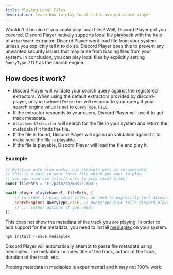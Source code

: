 ```yaml
---
title: Playing Local Files
description: Learn how to play local files using discord-player
---
```


Wouldn't it be nice if you could play local files? Well, Discord Player got you covered. Discord Player natively supports local file playback with the help of `Attachment` extractor. Discord Player wont load file from your system unless you explicitly tell it to do so. Discord Player does this to prevent any unwanted security issues that may arise from loading files from your system. In conclusion, you can play local files by explicitly setting `QueryType.FILE` as the search engine.

## How does it work?

-   Discord Player will validate your search query against the registered extractors. When using the default extractors provided by discord-player, only `AttachmentExtractor` will respond to your query if your search engine value is set to `QueryType.FILE`.
-   If the extractor responds to your query, Discord Player will use it to get track metadata.
-   `AttachmentExtractor` will search for the file in your system and return the metadata if it finds the file.
-   If the file is found, Discord Player will again run validation against it to make sure the file is playable.
-   If the file is playable, Discord Player will load the file and play it.

### Example

```js title="playLocalFile.js"
// Relative path also works, but absolute path is recommended
// this is a path to your local file which you want to play
// you can also use file:// urls to play local files
const filePath = 'E:/path/to/music.mp3';

await player.play(channel, filePath, {
    // in order to play local files, we need to explicitly tell discord-player to search that path in our file system
    searchEngine: QueryType.FILE, // QueryType.FILE tells discord-player to play from our file system,
    // ... (other options if you need)
});
```

This does not show the metadata of the track you are playing. In order to add support for the metadata, you need to install [mediaplex](https://npm.im/mediaplex) on your system.

```package-install
npm install --save mediaplex
```

Discord Player will automatically attempt to parse file metadata using mediaplex. The metadata includes title of the track, author of the track, duration of the track, etc.

<Callout type="info">Probing metadata in mediaplex is experimental and it may not 100% work.</Callout>

